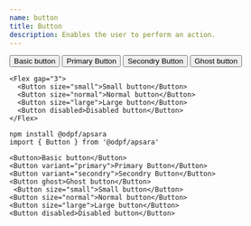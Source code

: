 ```yaml
---
name: button
title: Button
description: Enables the user to perform an action.
---
```


<Preview>
  <Flex
    css={{
      flexDirection: "column",
      alignItems: "center",
      gap: "$3",
    }}
  >
    <Flex gap="2">
      <Button>Basic button</Button>
      <Button variant="primary">Primary Button</Button>
      <Button variant="secondry">Secondry Button</Button>
      <Button ghost>Ghost button</Button>
    </Flex>

    <Flex gap="3">
      <Button size="small">Small button</Button>
      <Button size="normal">Normal button</Button>
      <Button size="large">Large button</Button>
      <Button disabled>Disabled button</Button>
    </Flex>

  </Flex>
</Preview>


```tsx outline=true
npm install @odpf/apsara
import { Button } from '@odpf/apsara'

<Button>Basic button</Button>
<Button variant="primary">Primary Button</Button>
<Button variant="secondry">Secondry Button</Button>
<Button ghost>Ghost button</Button>
 <Button size="small">Small button</Button>
<Button size="normal">Normal button</Button>
<Button size="large">Large button</Button>
<Button disabled>Disabled button</Button>
```
